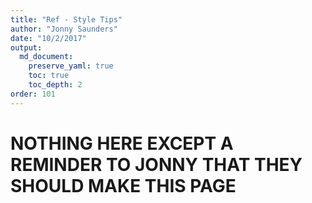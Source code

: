```yaml
---
title: "Ref - Style Tips"
author: "Jonny Saunders"
date: "10/2/2017"
output: 
  md_document:
    preserve_yaml: true
    toc: true
    toc_depth: 2
order: 101
---
```


# NOTHING HERE EXCEPT A REMINDER TO JONNY THAT THEY SHOULD MAKE THIS PAGE